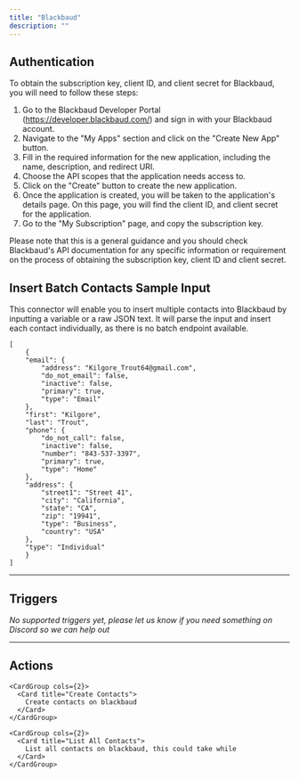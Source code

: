 ```yaml
---
title: "Blackbaud"
description: ""
---
```


## Authentication

To obtain the subscription key, client ID, and client secret for Blackbaud, you will need to follow these steps:

1. Go to the Blackbaud Developer Portal (https://developer.blackbaud.com/) and sign in with your Blackbaud account.
2. Navigate to the "My Apps" section and click on the "Create New App" button.
3. Fill in the required information for the new application, including the name, description, and redirect URI.
4. Choose the API scopes that the application needs access to.
5. Click on the "Create" button to create the new application.
6. Once the application is created, you will be taken to the application's details page. On this page, you will find the client ID, and client secret for the application.
7. Go to the "My Subscription" page, and copy the subscription key.

<Tip>
Please note that this is a general guidance and you should check Blackbaud's API documentation for any specific information or requirement on the process of obtaining the subscription key, client ID and client secret.
</Tip>

## Insert Batch Contacts Sample Input

This connector will enable you to insert multiple contacts into Blackbaud by inputting a variable or a raw JSON text. It will parse the input and insert each contact individually, as there is no batch endpoint available.

```
[
    {
    "email": {
        "address": "Kilgore_Trout64@gmail.com",
        "do_not_email": false,
        "inactive": false,
        "primary": true,
        "type": "Email"
    },
    "first": "Kilgore",
    "last": "Trout",
    "phone": {
        "do_not_call": false,
        "inactive": false,
        "number": "843-537-3397",
        "primary": true,
        "type": "Home"
    },
    "address": {
        "street1": "Street 41",
        "city": "California",
        "state": "CA",
        "zip": "19941",
        "type": "Business",
        "country": "USA"
    },
    "type": "Individual"
    }
]
```
---

## Triggers

*No supported triggers yet, please let us know if you need something on Discord so we can help out* 


---

## Actions


    <CardGroup cols={2}>
      <Card title="Create Contacts">
        Create contacts on blackbaud
      </Card>
    </CardGroup>
    
    <CardGroup cols={2}>
      <Card title="List All Contacts">
        List all contacts on blackbaud, this could take while
      </Card>
    </CardGroup>
    